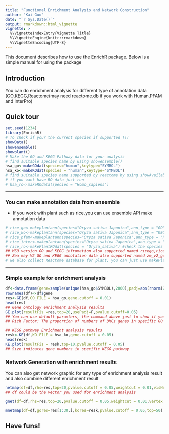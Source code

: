 ```yaml
---
title: "Functional Enrichment Analysis and Network Construction"
author: "Kai Guo"
date: "`r Sys.Date()`"
output: rmarkdown::html_vignette
vignette: >
  %\VignetteIndexEntry{Vignette Title}
  %\VignetteEngine{knitr::rmarkdown}
  %\VignetteEncoding{UTF-8}
---
```


This document describes how to use the EnrichR package.
Below is a simple manual for using the package

## Introduction
You can do enrichment analysis for different type of annotation data (GO,KEGG,Reactome(may need reactome.db if you work with Human,PFAM and InterPro)             

## Quick tour
```r
set.seed(1234)   
library(EnrichR)   
# To check if your the current species if supported !!!
showData()   
showensemble()  
showplant()
# Make the GO and KEGG Pathway data for your analysis
# find suitable species name by using showensemble()    
hsa_go<-makeGOdat(species="human",keytype="SYMBOL")
hsa_ko<-makeKOdat(species = "human",keytype="SYMBOL")
# find suitable species name supported by reactome by using showAvailableRO()
# if you want have RO data just run
# hsa_ro<-makeROdata(species = "Homo_sapiens") 
```         
____   

### You can make annotation data from ensemble   
* If you work with plant such as rice,you can use ensemble API make annotation data   
```r
# rice_go<-makeplantann(species="Oryza sativa Japonica",ann_type = "GO")   #check the species name by using showplant()
# rice_ko<-makeplantann(species="Oryza sativa Japonica",ann_type = "KEGG") 
# rice_pfam<-makeplantann(species="Oryza sativa Japonica",ann_type = "PFAM")
# rice_inter<-makeplantann(species="Oryza sativa Japonica",ann_type = "InterPro")
# rice_ro<-makePlantROdat(species = "Oryza_sativa") #check the species name by using showAvailablePlants()
## MSU version GO and KEGG infromation also supported named ricego,riceko   
## Zea may V2 GO and KEGG annotation data also supported named zm_v2_go and zm_v2_ko
# we also collect Reactome database for plant, you can just use makePlantROdat function to get RO data.   
```   
----

### Simple example for enrichment analysis

```r
df<-data.frame(gene=sample(unique(hsa_go$SYMBOL),2000),padj=abs(rnorm(2000,0,0.01)))
rownames(df)<-df$gene
res<-GE(df,GO_FILE = hsa_go,gene.cutoff = 0.01)
head(res)
## Gene ontology enrichment analysis results
GE.plot(resultFis =res,top=20,usePadj=F,pvalue.cutoff=0.05)
## You can use default paramters, the command above just to show if you want use pvalue as cut off value.
## Rich Factor: The proportion of numbers of DMCs genes in specific GO terms and numbers of all genes in the specific GO terms among the whole genomes. Color scale indicates significance level. 
```     
```r
## KEGG pathway Enrichment analysis results
resk<-KE(df,KO_FILE = hsa_ko,gene.cutoff = 0.05)
head(resk)
KE.plot(resultFis = resk,top=10,pvalue.cutoff = 0.05)
## Size indicates gene numbers in specific KEGG pathway          

```   
### Network Generation with enrichment results 
You can also get network graphic for any type of enrichment analysis result and also combine different enrichment result

```r
netmap(df=df,rhs=res,top=20,pvalue.cutoff = 0.05,weightcut = 0.01,visNet = T,nodeselect=T)
## df could be the vector you used for enrichment analysis
```          
```r
gnet(df=df,rhs=res,top=20,pvalue.cutoff = 0.05,weightcut = 0.01,vertex.label.cex=4)
```    
```r
mnetmap(df=df,gores=res[1:30,],kores=resk,pvalue.cutoff = 0.05,top=50)
```       
## Have funs!
